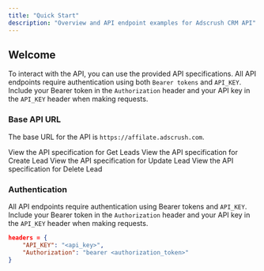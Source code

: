 ```yaml
---
title: "Quick Start"
description: "Overview and API endpoint examples for Adscrush CRM API"
---
```




## Welcome

To interact with the API, you can use the provided API specifications. All API endpoints require authentication using both `Bearer tokens` and `API_KEY`. Include your Bearer token in the `Authorization` header and your API key in the `API_KEY` header when making requests.

### Base API URL

The base URL for the API is `https://affilate.adscrush.com`.

<CardGroup cols={2}>
  <Card
    title="Get Leads"
    icon="lightbulb"
    iconType="duotone"
    color="#ca8b04"
    href="leads-endpoint/get"
  >
    View the API specification for Get Leads
  </Card>
  <Card
    title="Create Lead"
    icon="lightbulb"
    iconType="duotone"
    color="#ca8b04"
    href="leads-endpoint/create"
  >
    View the API specification for Create Lead
  </Card>
  <Card
    title="Update Lead"
    icon="lightbulb"
    iconType="duotone"
    color="#ca8b04"
    href="leads-endpoint/update"
  >
    View the API specification for Update Lead
  </Card>
  <Card
    title="Delete Lead"
    icon="lightbulb"
    iconType="duotone"
    color="#ca8b04"
    href="leads-endpoint/delete"
  >
    View the API specification for Delete Lead
  </Card>

</CardGroup>

### Authentication

All API endpoints require authentication using Bearer tokens and `API_KEY`. Include your Bearer token in the `Authorization` header and your API key in the `API_KEY` header when making requests.


```json Headers
headers = {
    "API_KEY": "<api_key>",
    "Authorization": "bearer <authorization_token>"
}
```

